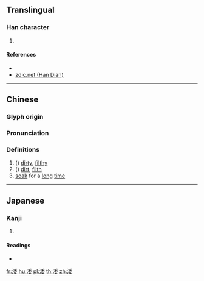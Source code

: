 {{character info/new}}
==Translingual==

===Han character===
{{Han char|rn=85|rad=水|as=08|sn=11|four=|canj=EHDV|ids=⿰氵委}}

# {{defn|Han|sort=水08}}

====References====
* {{Han ref|kx=0628.200|dkj=17602|dj=1030.110|hdz=31651.090|uh=6DB9|ud=28089}}
* [http://www.zdic.net/z/1d/js/6DB9.htm zdic.net (Han Dian)]

----

==Chinese==
{{zh-forms}}

===Glyph origin===
{{Han etym}}

===Pronunciation===
{{zh-pron
|m=wō
|c=wo1
|mc=y
|oc=y
|ma=
|cat=a,n,v
}}

===Definitions===
{{zh-hanzi}}

# ({{zh-only|渨涹}}) [[dirty]], [[filthy]]
# ({{zh-only|渨涹}}) [[dirt]], [[filth]]
# [[soak]] for a [[long]] [[time]]

----

==Japanese==

===Kanji===
{{ja-kanji|grade=|rs=水08}}

# {{defn|lang=ja|sort=水08}}

====Readings====
* {{ja-readings|on=[[わ]] (wa), [[だい]] (dai), [[ね]] (ne), [[い]] (i)|kun=[[にごる]] (nigoru), [[ひたす]] (hitasu)}}

[[fr:涹]]
[[hu:涹]]
[[pl:涹]]
[[th:涹]]
[[zh:涹]]
